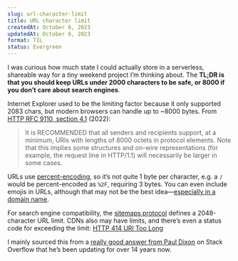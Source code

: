 ```yaml
---
slug: url-character-limit
title: URL character limit
createdAt: October 6, 2023
updatedAt: October 6, 2023
format: TIL
status: Evergreen
---
```


I was curious how much state I could actually store in a serverless, shareable way for a tiny weekend project I’m thinking about. The **TL;DR is that you should keep URLs under 2000 characters to be safe, or 8000 if you don’t care about search engines**.

Internet Explorer used to be the limiting factor because it only supported 2083 chars, but modern browsers can handle up to ~8000 bytes. From <a href="https://www.rfc-editor.org/rfc/rfc9110#section-4.1-5" target="_blank">HTTP RFC 9110, section 4.1</a> (2022):

> It is RECOMMENDED that all senders and recipients support, at a minimum, URIs with lengths of 8000 octets in protocol elements. Note that this implies some structures and on-wire representations (for example, the request line in HTTP/1.1) will necessarily be larger in some cases.

URLs use <a href="https://en.wikipedia.org/wiki/Percent-encoding" target="_blank">percent-encoding</a>, so it’s not quite 1 byte per character, e.g. a `/` would be percent-encoded as `%2F`, requiring 3 bytes. You can even include emojis in URLs, although that may not be the best idea—<a href="https://www.icann.org/en/system/files/files/idn-emojis-domain-names-13feb19-en.pdf" target="_blank">especially in a domain name</a>.

For search engine compatibility, the <a href="https://www.sitemaps.org/protocol.html" target="_blank">sitemaps protocol</a> defines a 2048-character URL limit. CDNs also may have limits, and there’s even a status code for exceeding the limit: <a href="https://developer.mozilla.org/en-US/docs/Web/HTTP/Status/414" target="_blank">HTTP 414 URI Too Long</a>

I mainly sourced this from a <a href="https://stackoverflow.com/a/417184" target="_blank">really good answer from Paul Dixon</a> on Stack Overflow that he’s been updating for over 14 years now.
